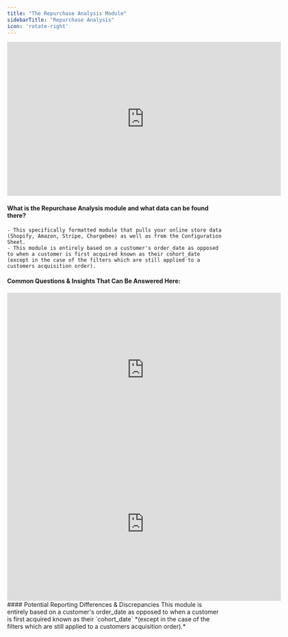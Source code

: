 ```yaml
---
title: "The Repurchase Analysis Module"
sidebarTitle: "Repurchase Analysis"
icon: 'rotate-right'
---
```

<iframe width="640" height="360" src="https://www.loom.com/embed/8a4ba556051248f2a46bab9f27304fac?sid=459c42b5-8f8b-4388-8971-d71fbde2a746" frameborder="0" webkitallowfullscreen mozallowfullscreen allowfullscreen></iframe>

#### What is the Repurchase Analysis module and what data can be found there?
    - This specifically formatted module that pulls your online store data (Shopify, Amazon, Stripe, Chargebee) as well as from the Configuration Sheet.
    - This module is entirely based on a customer's order_date as opposed to when a customer is first acquired known as their cohort_date (except in the case of the filters which are still applied to a customers acquisition order).
#### Common Questions & Insights That Can Be Answered Here:
<AccordionGroup>
<Accordion title="How many unique purchasers have repurchased within a given month (repurchase rate)?">
    <iframe width="640" height="360" src="https://www.loom.com/embed/9d7c0b395dd141b7a92ae8bb7d11e7b7?sid=abb39859-61cb-449d-9be0-7be2c9c41486" frameborder="0" webkitallowfullscreen mozallowfullscreen allowfullscreen></iframe>

</Accordion>
<Accordion title="What share of my overall sales performance is being driven by new vs. repeat customers? What does this trend look like over time?">
    <iframe width="640" height="360" src="https://www.loom.com/embed/188e1e823b2b4278bb9fae8c176520fb?sid=db237f91-a4e8-4e36-ac6f-e013c24cd89c" frameborder="0" webkitallowfullscreen mozallowfullscreen allowfullscreen></iframe>

</Accordion>
</AccordionGroup>
#### Potential Reporting Differences & Discrepancies
This module is entirely based on a customer's order_date as opposed to when a customer is first acquired known as their `cohort_date` *(except in the case of the filters which are still applied to a customers acquisition order).*